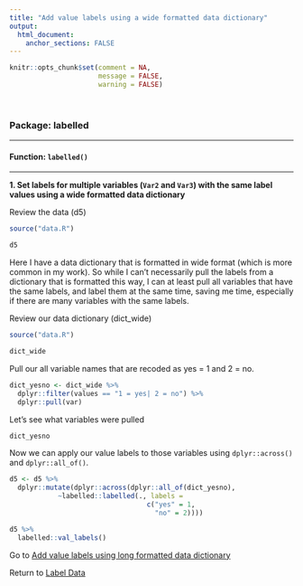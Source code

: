 ```yaml
---
title: "Add value labels using a wide formatted data dictionary"
output: 
  html_document:
    anchor_sections: FALSE
---
```


```r
knitr::opts_chunk$set(comment = NA,
                      message = FALSE,
                      warning = FALSE)
```

<br>


### Package: labelled

---

#### Function: `labelled()`

---

**1\. Set labels for multiple variables (`Var2` and `Var3`) with the same label values using a wide formatted data dictionary**

Review the data (d5)

```r

source("data.R")

d5

```

Here I have a data dictionary that is formatted in wide format (which is more common in my work). So while I can't necessarily pull the labels from a dictionary that is formatted this way, I can at least pull all variables that have the same labels, and label them at the same time, saving me time, especially if there are many variables with the same labels.

Review our data dictionary (dict_wide)

```r

source("data.R")

dict_wide

```

Pull our all variable names that are recoded as yes = 1 and 2 = no.

```r

dict_yesno <- dict_wide %>%
  dplyr::filter(values == "1 = yes| 2 = no") %>%
  dplyr::pull(var)

```

Let's see what variables were pulled

```r

dict_yesno

```


Now we can apply our value labels to those variables using `dplyr::across()` and `dplyr::all_of()`.

```r

d5 <- d5 %>% 
  dplyr::mutate(dplyr::across(dplyr::all_of(dict_yesno), 
            ~labelled::labelled(., labels = 
                                  c("yes" = 1,
                                    "no" = 2))))

d5 %>% 
  labelled::val_labels()


```

Go to [Add value labels using long formatted data dictionary](https://cghlewis.github.io/data-wrangling-functions/labelling-data/add-value-labels-dictionary.html)

Return to [Label Data](https://github.com/Cghlewis/data-wrangling-functions/wiki/Label Data)